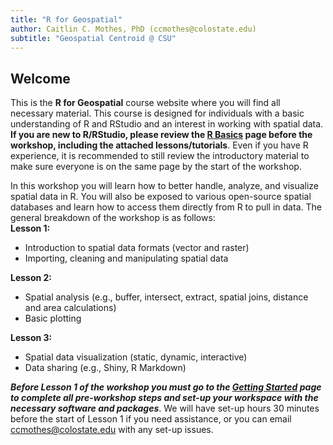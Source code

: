 ```yaml
---
title: "R for Geospatial"
author: Caitlin C. Mothes, PhD (ccmothes@colostate.edu)
subtitle: "Geospatial Centroid @ CSU"
---
```


## Welcome

This is the **R for Geospatial** course website where you will find all necessary material. This course is designed for individuals with a basic understanding of R and RStudio and an interest in working with spatial data. **If you are new to R/RStudio, please review the [R Basics](basics.qmd) page before the workshop, including the attached lessons/tutorials**. Even if you have R experience, it is recommended to still review the introductory material to make sure everyone is on the same page by the start of the workshop.

In this workshop you will learn how to better handle, analyze, and visualize spatial data in R. You will also be exposed to various open-source spatial databases and learn how to access them directly from R to pull in data. The general breakdown of the workshop is as follows:**\
Lesson 1:**

-   Introduction to spatial data formats (vector and raster)
-   Importing, cleaning and manipulating spatial data

**Lesson 2:**

-   Spatial analysis (e.g., buffer, intersect, extract, spatial joins, distance and area calculations)
-   Basic plotting

**Lesson 3:**

-   Spatial data visualization (static, dynamic, interactive)
-   Data sharing (e.g., Shiny, R Markdown)

***Before Lesson 1 of the workshop you must go to the [Getting Started](setup.qmd) page to complete all pre-workshop steps and set-up your workspace with the necessary software and packages***. We will have set-up hours 30 minutes before the start of Lesson 1 if you need assistance, or you can email [ccmothes\@colostate.edu]{.underline} with any set-up issues.
